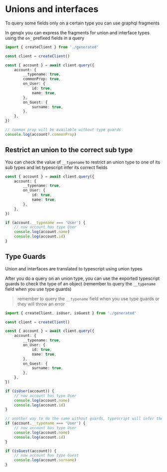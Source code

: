 # Unions and interfaces

To query some fields only on a certain type you can use graphql fragments

In genqlx you can express the fragments for union and interface types using the `on_` prefixed fields in a query

```ts
import { createClient } from './generated'

const client = createClient()

const { account } = await client.query({
    account: {
        __typename: true,
        commonProp: true,
        on_User: {
            id: true,
            name: true,
        },
        on_Guest: {
            surname: true,
        },
    },
})

// common prop will be available without type guards
console.log(account?.commonProp)
```

## Restrict an union to the correct sub type

You can check the value of `__typename` to restrict an union type to one of its sub types and let typescript infer its correct fields

```ts
const { account } = await client.query({
    account: {
        __typename: true,
        on_User: {
            id: true,
            name: true,
        },
    },
})

if (account.__typename === 'User') {
    // now account has type User
    console.log(account.name)
    console.log(account.id)
}
```

## Type Guards

Union and interfaces are translated to typescript using union types

After you do a query on an union type, you can use the exported typescript guards to check the type of an object (remember to query the `__typename` field when you use type guards)

> remember to query the `__typename` field when you use type guards or they will throw an error

```ts
import { createClient, isUser, isGuest } from './generated'

const client = createClient()

const { account } = await client.query({
    account: {
        __typename: true,
        on_User: {
            id: true,
            name: true,
        },
        on_Guest: {
            surname: true,
        },
    },
})

if (isUser(account)) {
    // now account has type User
    console.log(account.name)
    console.log(account.id)
}

// another way to do the same without guards, typescript will infer the type to User
if (account.__typename === 'User') {
    // now account has type User
    console.log(account.name)
    console.log(account.id)
}

if (isGuest(account)) {
    // now account has type Guest
    console.log(account.surname)
}
```
